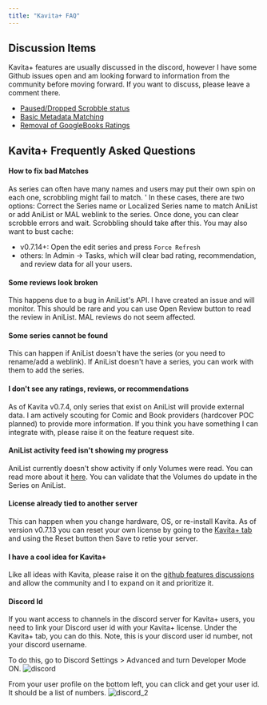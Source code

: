 ```yaml
---
title: "Kavita+ FAQ"
---
```


## Discussion Items
Kavita+ features are usually discussed in the discord, however I have some Github issues open and am looking forward to information from the community before moving forward. If you want to discuss, please leave a comment there.
- [Paused/Dropped Scrobble status](https://github.com/Kareadita/Kavita/issues/2447)
- [Basic Metadata Matching](https://github.com/Kareadita/Kavita/issues/2452)
- [Removal of GoogleBooks Ratings](https://github.com/Kareadita/Kavita/issues/2493)

## Kavita+ Frequently Asked Questions

#### How to fix bad Matches
As series can often have many names and users may put their own spin on each one, scrobbling might fail to match. '
In these cases, there are two options: Correct the Series name or Localized Series name to match AniList or add AniList or MAL weblink to the series. 
Once done, you can clear scrobble errors and wait. Scrobbling should take after this. 
You may also want to bust cache:
- v0.7.14+: Open the edit series and press `Force Refresh`
- others: In Admin -> Tasks, which will clear bad rating, recommendation, and review data for all your users.

#### Some reviews look broken
This happens due to a bug in AniList's API. I have created an issue and will monitor. This should be rare and you can use Open Review button to read the review in AniList. MAL reviews do not seem affected.

#### Some series cannot be found
This can happen if AniList doesn't have the series (or you need to rename/add a weblink). If AniList doesn't have a series, you can work with them to add the series. 

#### I don't see any ratings, reviews, or recommendations
As of Kavita v0.7.4, only series that exist on AniList will provide external data. I am actively scouting for Comic and Book providers (hardcover POC planned) to provide more information. If you think you have something I can integrate with, please raise it on the feature request site.

#### AniList activity feed isn't showing my progress
AniList currently doesn't show activity if only Volumes were read. You can read more about it [here](https://anilist.co/forum/thread/2586). You can validate that the Volumes do update in the Series on AniList. 

#### License already tied to another server
This can happen when you change hardware, OS, or re-install Kavita. As of version v0.7.13 you can reset your own license by going to the [Kavita+ tab](../guides/admin-settings/kavita+.mdx) and using the Reset button then Save to retie your server.

#### I have a cool idea for Kavita+
Like all ideas with Kavita, please raise it on the [github features discussions](https://github.com/Kareadita/Kavita/discussions) and allow the community and I to expand on it and prioritize it. 

#### Discord Id
If you want access to channels in the discord server for Kavita+ users, you need to link your Discord user id with your Kavita+ license. Under the Kavita+ tab, you can do this. Note, this is your discord user id number, not your discord username. 

To do this, go to Discord Settings > Advanced and turn Developer Mode ON.
![discord](../../public/kavita+/discord.png "discord")

From your user profile on the bottom left, you can click and get your user id. It should be a list of numbers.
![discord_2](../../public/kavita+/discord2.png "discord_2")